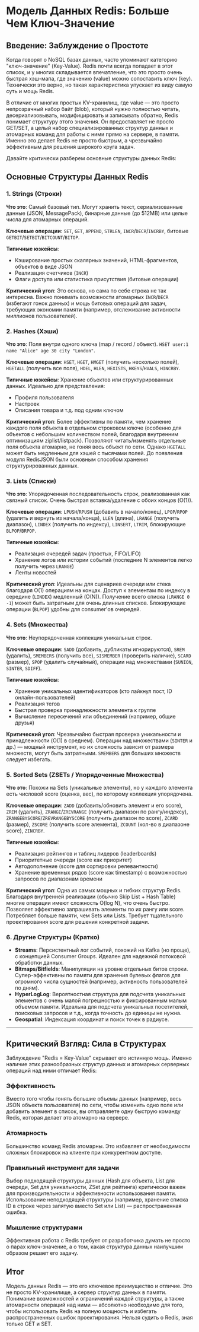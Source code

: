 # Модель Данных Redis: Больше Чем Ключ-Значение

## Введение: Заблуждение о Простоте

Когда говорят о NoSQL базах данных, часто упоминают категорию "ключ-значение" (Key-Value). Redis почти всегда попадает в этот список, и у многих складывается впечатление, что это просто очень быстрая хэш-мапа, где значению (value) можно сопоставить ключ (key). Технически это верно, но такая характеристика упускает из виду самую суть и мощь Redis.

В отличие от многих простых KV-хранилищ, где value — это просто непрозрачный набор байт (blob), который нужно полностью читать, десериализовывать, модифицировать и записывать обратно, Redis понимает структуру этого значения. Он предоставляет не просто GET/SET, а целый набор специализированных структур данных и атомарных команд для работы с ними прямо на сервере, в памяти. Именно это делает Redis не просто быстрым, а чрезвычайно эффективным для решения широкого круга задач.

Давайте критически разберем основные структуры данных Redis:

## Основные Структуры Данных Redis

### 1. Strings (Строки)

**Что это**: Самый базовый тип. Могут хранить текст, сериализованные данные (JSON, MessagePack), бинарные данные (до 512MB) или целые числа для атомарных операций.

**Ключевые операции**: `SET`, `GET`, `APPEND`, `STRLEN`, `INCR`/`DECR`/`INCRBY`, битовые `GETBIT`/`SETBIT`/`BITCOUNT`/`BITOP`.

**Типичные юзкейсы**:
- Кэширование простых скалярных значений, HTML-фрагментов, объектов в виде JSON
- Реализация счетчиков (`INCR`)
- Флаги доступа или статистика присутствия (битовые операции)

**Критический угол**: Это основа, но сама по себе строка не так интересна. Важно понимать возможности атомарных `INCR`/`DECR` (избегают гонок данных) и мощь битовых операций для задач, требующих экономии памяти (например, отслеживание активности миллионов пользователей).

### 2. Hashes (Хэши)

**Что это**: Поля внутри одного ключа (map / record / объект). `HSET user:1 name "Alice" age 30 city "London"`.

**Ключевые операции**: `HSET`, `HGET`, `HMGET` (получить несколько полей), `HGETALL` (получить все поля), `HDEL`, `HLEN`, `HEXISTS`, `HKEYS`/`HVALS`, `HINCRBY`.

**Типичные юзкейсы**: Хранение объектов или структурированных данных. Идеально для представления:
- Профиля пользователя
- Настроек
- Описания товара и т.д. под одним ключом

**Критический угол**: Более эффективны по памяти, чем хранение каждого поля объекта в отдельном строковом ключе (особенно для объектов с небольшим количеством полей, благодаря внутренним оптимизациям ziplist/listpack). Позволяют читать/изменять отдельные поля объекта атомарно, не гоняя весь объект по сети. Однако `HGETALL` может быть медленным для хэшей с тысячами полей. До появления модуля RedisJSON были основным способом хранения структурированных данных.

### 3. Lists (Списки)

**Что это**: Упорядоченная последовательность строк, реализованная как связный список. Очень быстрая вставка/удаление с обоих концов (O(1)).

**Ключевые операции**: `LPUSH`/`RPUSH` (добавить в начало/конец), `LPOP`/`RPOP` (удалить и вернуть из начала/конца), `LLEN` (длина), `LRANGE` (получить диапазон), `LINDEX` (получить по индексу), `LINSERT`, `LTRIM`, блокирующие `BLPOP`/`BRPOP`.

**Типичные юзкейсы**:
- Реализация очередей задач (простых, FIFO/LIFO)
- Хранение логов или истории событий (последние N элементов легко получить через `LRANGE`)
- Ленты новостей

**Критический угол**: Идеальны для сценариев очереди или стека благодаря O(1) операциям на концах. Доступ к элементам по индексу в середине (`LINDEX`) медленный (O(N)). Получение всего списка (`LRANGE 0 -1`) может быть затратным для очень длинных списков. Блокирующие операции (`BLPOP`) удобны для consumer'ов очередей.

### 4. Sets (Множества)

**Что это**: Неупорядоченная коллекция уникальных строк.

**Ключевые операции**: `SADD` (добавить, дубликаты игнорируются), `SREM` (удалить), `SMEMBERS` (получить все), `SISMEMBER` (проверить наличие), `SCARD` (размер), `SPOP` (удалить случайный), операции над множествами (`SUNION`, `SINTER`, `SDIFF`).

**Типичные юзкейсы**:
- Хранение уникальных идентификаторов (кто лайкнул пост, ID онлайн-пользователей)
- Реализация тегов
- Быстрая проверка принадлежности элемента к группе
- Вычисление пересечений или объединений (например, общие друзья)

**Критический угол**: Чрезвычайно быстрая проверка уникальности и принадлежности (O(1) в среднем). Операции над множествами (`SINTER` и др.) — мощный инструмент, но их сложность зависит от размера множеств, могут быть затратными. `SMEMBERS` для больших множеств следует избегать.

### 5. Sorted Sets (ZSETs / Упорядоченные Множества)

**Что это**: Похожи на Sets (уникальные элементы), но у каждого элемента есть числовой score (оценка, вес), по которому коллекция упорядочена.

**Ключевые операции**: `ZADD` (добавить/обновить элемент и его score), `ZREM` (удалить), `ZRANGE`/`ZREVRANGE` (получить диапазон по рангу/индексу), `ZRANGEBYSCORE`/`ZREVRANGEBYSCORE` (получить диапазон по score), `ZCARD` (размер), `ZSCORE` (получить score элемента), `ZCOUNT` (кол-во в диапазоне score), `ZINCRBY`.

**Типичные юзкейсы**:
- Реализация рейтингов и таблиц лидеров (leaderboards)
- Приоритетные очереди (score как приоритет)
- Автодополнение (score для сортировки релевантности)
- Хранение временных рядов (score как timestamp) с возможностью запросов по диапазонам времени

**Критический угол**: Одна из самых мощных и гибких структур Redis. Благодаря внутренней реализации (обычно Skip List + Hash Table) многие операции имеют сложность O(log N), что очень быстро. Позволяет эффективно запрашивать элементы по их рангу или score. Потребляет больше памяти, чем Sets или Lists. Требует тщательного проектирования score для решения конкретной задачи.

### 6. Другие Структуры (Кратко)

- **Streams**: Персистентный лог событий, похожий на Kafka (но проще), с концепцией Consumer Groups. Идеален для надежной потоковой обработки данных.
- **Bitmaps/Bitfields**: Манипуляции на уровне отдельных битов строки. Супер-эффективны по памяти для хранения булевых флагов для огромного числа сущностей (например, активность пользователей по дням).
- **HyperLogLog**: Вероятностная структура для подсчета уникальных элементов с очень малой погрешностью и фиксированным малым объемом памяти. Идеальна для подсчета уникальных посетителей, поисковых запросов и т.д., когда точность до единицы не нужна.
- **Geospatial**: Индексация координат и поиск точек в радиусе.

---

## Критический Взгляд: Сила в Структурах

Заблуждение "Redis = Key-Value" скрывает его истинную мощь. Именно наличие этих разнообразных структур данных и атомарных серверных операций над ними отличает Redis:

### Эффективность
Вместо того чтобы гонять большие объемы данных (например, весь JSON объекта пользователя) по сети, чтобы изменить одно поле или добавить элемент в список, вы отправляете одну быструю команду Redis, которая делает это атомарно на сервере.

### Атомарность
Большинство команд Redis атомарны. Это избавляет от необходимости сложных блокировок на клиенте при конкурентном доступе.

### Правильный инструмент для задачи
Выбор подходящей структуры данных (Hash для объекта, List для очереди, Set для уникальности, ZSet для рейтинга) критически важен для производительности и эффективности использования памяти. Использование неподходящей структуры (например, хранение списка ID в строке через запятую вместо Set или List) — распространенная ошибка.

### Мышление структурами
Эффективная работа с Redis требует от разработчика думать не просто о парах ключ-значение, а о том, какая структура данных наилучшим образом решает его задачу.

## Итог

Модель данных Redis — это его ключевое преимущество и отличие. Это не просто KV-хранилище, а сервер структур данных в памяти. Понимание возможностей и ограничений каждой структуры, а также атомарности операций над ними — абсолютно необходимо для того, чтобы использовать Redis на полную мощность и избегать распространенных ошибок проектирования. Нельзя судить о Redis, зная только GET и SET.
